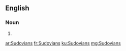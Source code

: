 ==English==

===Noun===
{{head|en}}

# {{plural of|Sudovian}}

[[ar:Sudovians]]
[[fr:Sudovians]]
[[ku:Sudovians]]
[[mg:Sudovians]]